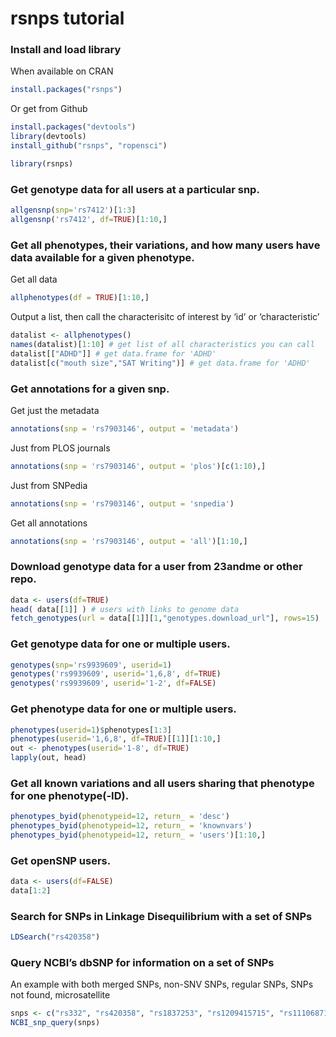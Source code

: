 <!--
%\VignetteEngine{knitr}
%\VignetteIndexEntry{rsnps vignette}
-->

rsnps tutorial
==========

### Install and load library

When available on CRAN

```r
install.packages("rsnps")
```

Or get from Github

```r
install.packages("devtools")
library(devtools)
install_github("rsnps", "ropensci")
```


```r
library(rsnps)
```

### Get genotype data for all users at a particular snp.

```r
allgensnp(snp='rs7412')[1:3]
allgensnp('rs7412', df=TRUE)[1:10,]
```

### Get all phenotypes, their variations, and how many users have data available for a given phenotype.

Get all data

```r
allphenotypes(df = TRUE)[1:10,]
```

Output a list, then call the characterisitc of interest by 'id' or 'characteristic'
 
```r
datalist <- allphenotypes()
names(datalist)[1:10] # get list of all characteristics you can call
datalist[["ADHD"]] # get data.frame for 'ADHD'
datalist[c("mouth size","SAT Writing")] # get data.frame for 'ADHD' 
```

### Get annotations for a given snp.

Get just the metadata

```r
annotations(snp = 'rs7903146', output = 'metadata')
```

Just from PLOS journals

```r
annotations(snp = 'rs7903146', output = 'plos')[c(1:10),]
```

Just from SNPedia

```r
annotations(snp = 'rs7903146', output = 'snpedia')
```

Get all annotations

```r
annotations(snp = 'rs7903146', output = 'all')[1:10,]
```

### Download genotype data for a user from 23andme or other repo.

```r
data <- users(df=TRUE)
head( data[[1]] ) # users with links to genome data
fetch_genotypes(url = data[[1]][1,"genotypes.download_url"], rows=15)
```

### Get genotype data for one or multiple users.

```r
genotypes(snp='rs9939609', userid=1)
genotypes('rs9939609', userid='1,6,8', df=TRUE)
genotypes('rs9939609', userid='1-2', df=FALSE)
```

### Get phenotype data for one or multiple users.

```r
phenotypes(userid=1)$phenotypes[1:3]
phenotypes(userid='1,6,8', df=TRUE)[[1]][1:10,]
out <- phenotypes(userid='1-8', df=TRUE)
lapply(out, head)
```

### Get all known variations and all users sharing that phenotype for one phenotype(-ID).

```r
phenotypes_byid(phenotypeid=12, return_ = 'desc')
phenotypes_byid(phenotypeid=12, return_ = 'knownvars')
phenotypes_byid(phenotypeid=12, return_ = 'users')[1:10,]
```

### Get openSNP users.

```r
data <- users(df=FALSE)
data[1:2]
```

### Search for SNPs in Linkage Disequilibrium with a set of SNPs 

```r
LDSearch("rs420358")
```

### Query NCBI's dbSNP for information on a set of SNPs

An example with both merged SNPs, non-SNV SNPs, regular SNPs, SNPs not found, microsatellite

```r
snps <- c("rs332", "rs420358", "rs1837253", "rs1209415715", "rs111068718")
NCBI_snp_query(snps)
```